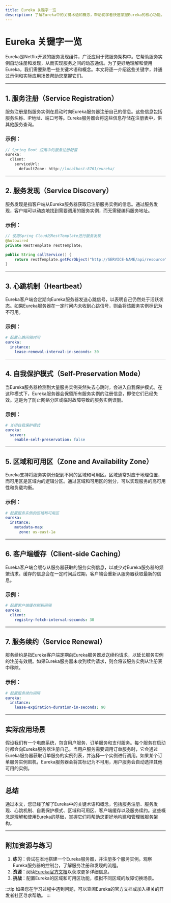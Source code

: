 ```yaml
---
title: Eureka 关键字一览
description: 了解Eureka中的关键术语和概念，帮助初学者快速掌握Eureka的核心功能。
---
```


# Eureka 关键字一览

Eureka是Netflix开源的服务发现组件，广泛应用于微服务架构中。它帮助服务实例自动注册和发现，从而实现服务之间的动态通信。为了更好地理解和使用Eureka，我们需要熟悉一些关键术语和概念。本文将逐一介绍这些关键字，并通过示例和实际应用场景帮助您掌握它们。

---

## 1. 服务注册（Service Registration）

服务注册是指服务实例在启动时向Eureka服务器注册自己的信息。这些信息包括服务名称、IP地址、端口号等。Eureka服务器会将这些信息存储在注册表中，供其他服务查询。

### 示例：
```java
// Spring Boot 应用中的服务注册配置
eureka:
  client:
    serviceUrl:
      defaultZone: http://localhost:8761/eureka/
```

---

## 2. 服务发现（Service Discovery）

服务发现是指客户端从Eureka服务器获取已注册服务实例的信息。通过服务发现，客户端可以动态地找到需要调用的服务实例，而无需硬编码服务地址。

### 示例：
```java
// 使用Spring Cloud的RestTemplate进行服务发现
@Autowired
private RestTemplate restTemplate;

public String callService() {
    return restTemplate.getForObject("http://SERVICE-NAME/api/resource", String.class);
}
```

---

## 3. 心跳机制（Heartbeat）

Eureka客户端会定期向Eureka服务器发送心跳信号，以表明自己仍然处于活跃状态。如果Eureka服务器在一定时间内未收到心跳信号，则会将该服务实例标记为不可用。

### 示例：
```yaml
# 配置心跳间隔时间
eureka:
  instance:
    lease-renewal-interval-in-seconds: 30
```

---

## 4. 自我保护模式（Self-Preservation Mode）

当Eureka服务器检测到大量服务实例突然失去心跳时，会进入自我保护模式。在这种模式下，Eureka服务器会保留所有服务实例的注册信息，即使它们已经失效。这是为了防止网络分区或临时故障导致的服务实例误删。

### 示例：
```yaml
# 关闭自我保护模式
eureka:
  server:
    enable-self-preservation: false
```

---

## 5. 区域和可用区（Zone and Availability Zone）

Eureka支持将服务实例分配到不同的区域和可用区。区域通常对应于地理位置，而可用区是区域内的逻辑分区。通过区域和可用区的划分，可以实现服务的高可用性和负载均衡。

### 示例：
```yaml
# 配置服务实例的区域和可用区
eureka:
  instance:
    metadata-map:
      zone: us-east-1a
```

---

## 6. 客户端缓存（Client-side Caching）

Eureka客户端会缓存从服务器获取的服务实例信息，以减少对Eureka服务器的频繁请求。缓存的信息会在一定时间后过期，客户端会重新从服务器获取最新的信息。

### 示例：
```yaml
# 配置客户端缓存刷新间隔
eureka:
  client:
    registry-fetch-interval-seconds: 30
```

---

## 7. 服务续约（Service Renewal）

服务续约是指Eureka客户端定期向Eureka服务器发送续约请求，以延长服务实例的注册有效期。如果Eureka服务器未收到续约请求，则会将该服务实例从注册表中移除。

### 示例：
```yaml
# 配置服务续约间隔
eureka:
  instance:
    lease-expiration-duration-in-seconds: 90
```

---

## 实际应用场景

假设我们有一个电商系统，包含用户服务、订单服务和支付服务。每个服务在启动时都会向Eureka服务器注册自己。当用户服务需要调用订单服务时，它会通过Eureka服务器获取订单服务的实例列表，并选择一个实例进行调用。如果某个订单服务实例宕机，Eureka服务器会将其标记为不可用，用户服务会自动选择其他可用的实例。

---

## 总结

通过本文，您已经了解了Eureka中的关键术语和概念，包括服务注册、服务发现、心跳机制、自我保护模式、区域和可用区、客户端缓存以及服务续约。这些概念是理解和使用Eureka的基础，掌握它们将帮助您更好地构建和管理微服务架构。

---

## 附加资源与练习

1. **练习**：尝试在本地搭建一个Eureka服务器，并注册多个服务实例。观察Eureka服务器的控制台，了解服务注册和发现的流程。
2. **资源**：阅读[Eureka官方文档](https://github.com/Netflix/eureka)以获取更多详细信息。
3. **挑战**：配置Eureka的区域和可用区功能，模拟不同区域的故障切换场景。

:::tip
如果您在学习过程中遇到问题，可以查阅Eureka的官方文档或加入相关的开发者社区寻求帮助。
:::